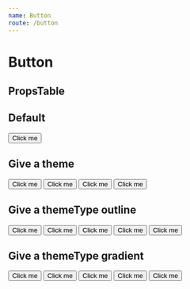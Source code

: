 ```yaml
---
name: Button
route: /button
---
```



# Button

## PropsTable
<PropsTable of={ButtonPropsTable} />

## Default

<Playground>
  <Button>Click me</Button>
</Playground>

## Give a theme

<Playground>
  <Button theme='danger'>Click me</Button>
  <Button theme='info'>Click me</Button>
  <Button theme='success'>Click me</Button>
  <Button theme='main'>Click me</Button>
</Playground>

## Give a themeType outline

<Playground>
  <Button themeType='outline'>Click me</Button>
  <Button theme='danger' themeType='outline'>Click me</Button>
  <Button theme='info' themeType='outline'>Click me</Button>
  <Button theme='success' themeType='outline'>Click me</Button>
  <Button theme='main' themeType='outline'>Click me</Button>
</Playground>

## Give a themeType gradient

<Playground>
  <Button themeType='gradient'>Click me</Button>
  <Button theme='danger' themeType='gradient'>Click me</Button>
  <Button theme='info' themeType='gradient'>Click me</Button>
  <Button theme='success' themeType='gradient'>Click me</Button>
  <Button theme='main' themeType='gradient'>Click me</Button>
</Playground>
